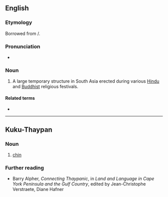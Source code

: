 ==English==
{{wikipedia}}

===Etymology===
Borrowed from {{bor|en|ta|பந்தல்}}/{{m|ta|பந்தர்}}.

===Pronunciation===
* {{IPA|en|/ˈpændəl/}}

===Noun===
{{en-noun}}

# A large temporary structure in South Asia erected during various [[Hindu]] and [[Buddhist]] religious festivals.

====Related terms====
* {{l|en|shamiana}}

----

==Kuku-Thaypan==

===Noun===
{{head|typ|noun}}

# [[chin]]

===Further reading===
* Barry Alpher, ''Connecting Thaypanic'', in ''Land and Language in Cape York Peninsula and the Gulf Country'', edited by Jean-Christophe Verstraete, Diane Hafner